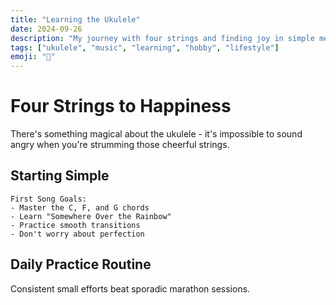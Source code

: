 ```yaml
---
title: "Learning the Ukulele"
date: 2024-09-26
description: "My journey with four strings and finding joy in simple melodies."
tags: ["ukulele", "music", "learning", "hobby", "lifestyle"]
emoji: "🎸"
---
```


# Four Strings to Happiness

There's something magical about the ukulele - it's impossible to sound angry when you're strumming those cheerful strings.

## Starting Simple

```
First Song Goals:
- Master the C, F, and G chords
- Learn "Somewhere Over the Rainbow"
- Practice smooth transitions
- Don't worry about perfection
```

## Daily Practice Routine

Consistent small efforts beat sporadic marathon sessions.